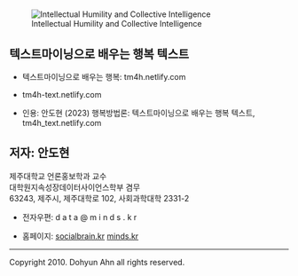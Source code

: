 #  {.unnumbered}

![Intellectual Humility and Collective Intelligence](cover1.jpg){fig-alt="지적겸손과 집단지성"}

## 텍스트마이닝으로 배우는 행복 텍스트 {.unnumbered}

- 텍스트마이닝으로 배우는 행복: tm4h.netlify.com 

- tm4h-text.netlify.com

- 인용: 안도현 (2023) 행복방법론: 텍스트마이닝으로 배우는 행복 텍스트, tm4h_text.netlify.com

## 저자: 안도현 {.unnumbered}

제주대학교 언론홍보학과 교수\
대학원지속성장데이터사이언스학부 겸무\
63243, 제주시, 제주대학로 102, 사회과학대학 2331-2

-   전자우편: d a t a \@ m i n d s . k r

-   홈페이지: [socialbrain.kr](socialbrain.kr) [minds.kr](minds.kr)

<div>

------------------------------------------------------------------------

Copyright 2010. Dohyun Ahn all rights reserved.

</div>
